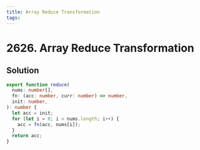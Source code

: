 ```yaml
---
title: Array Reduce Transformation
tags:
---
```


# 2626. Array Reduce Transformation

<Badges>
<LevelBadge level="easy" />

</Badges>

## Solution

```typescript filename="solution.ts" copy
export function reduce(
  nums: number[],
  fn: (acc: number, curr: number) => number,
  init: number,
): number {
  let acc = init;
  for (let i = 0; i < nums.length; i++) {
    acc = fn(acc, nums[i]);
  }
  return acc;
}
```

<ProblemLink
  codingSite="leetcode"
  href="https://leetcode.com/problems/array-reduce-transformation"
  title="Array Reduce Transformation"
/>
